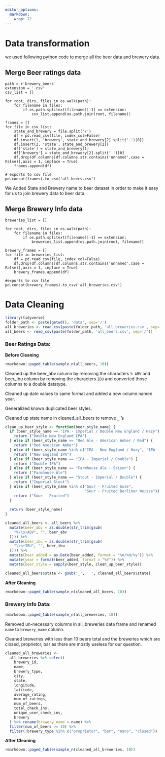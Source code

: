 ```yaml
---
editor_options: 
  markdown: 
    wrap: 72
---
```


# Data transformation

we used following python code to merge all the beer data and brewery
data.

## Merge Beer ratings data

``` .python
path = r'brewery_beers'
extension = '.csv'
csv_list = []
       
for root, dirs, files in os.walk(path):
    for filename in files:
        if os.path.splitext(filename)[-1] == extension:
            csv_list.append(os.path.join(root, filename))

frames = []
for file in csv_list:
    state_and_brewery = file.split('/')
    df = pd.read_csv(file, index_col=False)
    df.insert(1, 'brewery', state_and_brewery[2].split('.')[0])
    df.insert(2, 'state', state_and_brewery[2])
    df['state'] = state_and_brewery[1]
    df['brewery'] = state_and_brewery[2].split('.')[0]
    df.drop(df.columns[df.columns.str.contains('unnamed',case = False)],axis = 1, inplace = True)
    frames.append(df)

# exports to csv file
pd.concat(frames).to_csv('all_beers.csv')
```

We Added State and Brewery name to beer dataset in order to make it easy
for us to join brewery data to beer data.

## Merge Brewery Info data

``` .python
breweries_list = []
       
for root, dirs, files in os.walk(path):
    for filename in files:
        if os.path.splitext(filename)[-1] == extension:
            breweries_list.append(os.path.join(root, filename))

brewery_frames = []
for file in breweries_list:
    df = pd.read_csv(file, index_col=False)
    df.drop(df.columns[df.columns.str.contains('unnamed',case = False)],axis = 1, inplace = True)
    brewery_frames.append(df)

#exports to csv file    
pd.concat(brewery_frames).to_csv('all_breweries.csv')
```

# Data Cleaning

```r
library(tidyverse)
folder_path <- paste(getwd(), 'data', sep='/')
all_breweries <- read_csv(paste(folder_path, 'all_breweries.csv', sep='/'))
all_beers <- read_csv(paste(folder_path, 'all_beers.csv', sep='/'))
```

### Beer Ratings Data:

**Before Cleaning**

```r
rmarkdown::paged_table(sample_n(all_beers, 10))
```

Cleaned up the beer_abv column by removing the characters `% ABV` and
beer_ibu column by removing the characters `IBU` and converted those
columns to a double datatype.

Cleaned up date values to same format and added a new column named year.

Generalized known duplicated beer styles.

Cleaned up state name in cleaned_all_beers to remove `_` 's

```r
clean_up_beer_style <- function(beer_style_name) {
  if (beer_style_name == "IPA - Imperial / Double New England / Hazy") {
    return ("Double New England IPA")
  } else if (beer_style_name == "Red Ale - American Amber / Red") {
    return ("Red American Amber")
  } else if (beer_style_name %in% c("IPA - New England / Hazy", "IPA - New England")) {
    return ("New England IPA")
  } else if (beer_style_name == "IPA - Imperial / Double") {
    return ("Double IPA")
  } else if (beer_style_name == "Farmhouse Ale - Saison") {
    return ("Farmhouse Ale")
  } else if (beer_style_name == "Stout - Imperial / Double") {
    return ("Imperial Stout")
  } else if (beer_style_name %in% c("Sour - Fruited Gose",
                                    "Sour - Fruited Berliner Weisse")) {
    return ("Sour - Fruited")
  }
  
  return (beer_style_name)
}

cleaned_all_beers <- all_beers %>%
  mutate(beer_abv = as.double(str_trim(gsub(
    "%\\s+ABV", "", beer_abv
  )))) %>%
  mutate(beer_ibu = as.double(str_trim(gsub(
    "\\s+IBU", "", beer_ibu
  )))) %>%
  mutate(beer_added = as.Date(beer_added, format = "%m/%d/%y")) %>%
  mutate(year = format(beer_added, format = "%Y")) %>%
  mutate(beer_style = sapply(beer_style, clean_up_beer_style))

cleaned_all_beers$state <- gsub('_', ' ', cleaned_all_beers$state)
```

**After Cleaning**

```r
rmarkdown::paged_table(sample_n(cleaned_all_beers, 10))
```

### Brewery Info Data:

```r
rmarkdown::paged_table(sample_n(all_breweries, 10))
```

Removed un-necessary columns in all_breweries data frame and renamed
`name` to `brewery_name` column.

Cleaned breweries with less than 10 beers total and the breweries which
are closed, proprietor, bar as there are mostly useless for our
question.

```r
cleaned_all_breweries <-
  all_breweries %>% select(
    brewery_id,
    name,
    brewery_type,
    city,
    state,
    longitude,
    latitude,
    average_rating,
    num_of_ratings,
    num_of_beers,
    total_check_ins,
    unique_user_check_ins,
    brewery
  ) %>% rename(brewery_name = name) %>%
  filter(num_of_beers >= 10) %>% 
  filter(!brewery_type %in% c("proprietor", "bar", "nano", "closed"))
```

**After Cleaning**

```r
rmarkdown::paged_table(sample_n(cleaned_all_breweries, 10))
```
